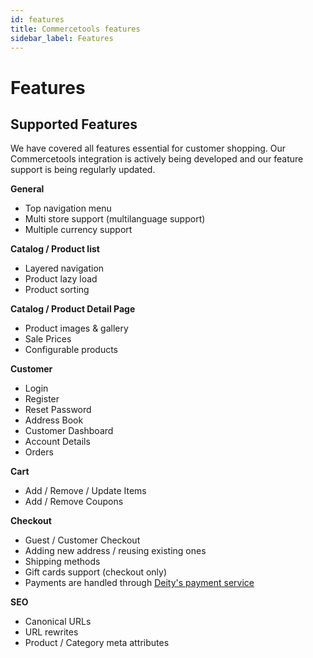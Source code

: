 ```yaml
---
id: features
title: Commercetools features
sidebar_label: Features
---
```


# Features

## Supported Features

We have covered all features essential for customer shopping. Our Commercetools integration is actively being developed and our feature support is being regularly updated.

**General**

- Top navigation menu
- Multi store support (multilanguage support)
- Multiple currency support

**Catalog / Product list**

- Layered navigation
- Product lazy load
- Product sorting

**Catalog / Product Detail Page**

- Product images & gallery
- Sale Prices
- Configurable products

**Customer**

- Login
- Register
- Reset Password
- Address Book
- Customer Dashboard
- Account Details
- Orders

**Cart**

- Add / Remove / Update Items
- Add / Remove Coupons

**Checkout**

- Guest / Customer Checkout
- Adding new address / reusing existing ones
- Shipping methods
- Gift cards support (checkout only)
- Payments are handled through [Deity's payment service](/payments)

**SEO**

- Canonical URLs
- URL rewrites
- Product / Category meta attributes
